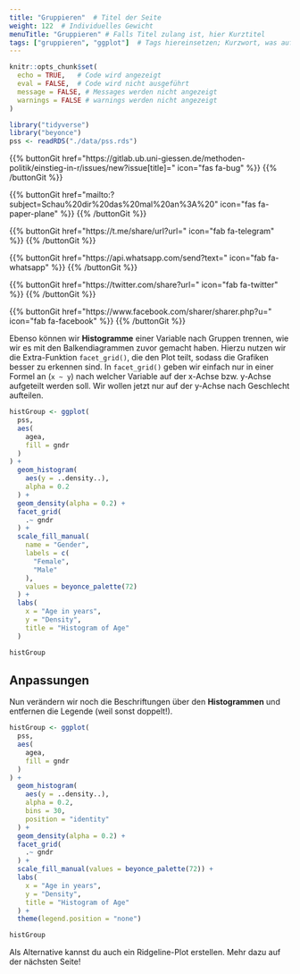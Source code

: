 ```yaml
---
title: "Gruppieren"  # Titel der Seite
weight: 122  # Individuelles Gewicht 
menuTitle: "Gruppieren" # Falls Titel zulang ist, hier Kurztitel
tags: ["gruppieren", "ggplot"]  # Tags hiereinsetzen; Kurzwort, was auf der Seite passsiert
---
```

```r
knitr::opts_chunk$set(
  echo = TRUE,   # Code wird angezeigt
  eval = FALSE,  # Code wird nicht ausgeführt
  message = FALSE, # Messages werden nicht angezeigt
  warnings = FALSE # warnings werden nicht angezeigt
)

library("tidyverse")
library("beyonce")
pss <- readRDS("./data/pss.rds")
```

{{% buttonGit href=\"https\:\/\/gitlab.ub.uni-giessen.de\/methoden-politik\/einstieg-in-r\/issues\/new?issue[title]=\" icon=\"fas fa-bug\" %}} {{% /buttonGit %}} 

{{% buttonGit href=\"mailto\:?subject=Schau\%20dir\%20das\%20mal\%20an\%3A\%20\" icon=\"fas fa-paper-plane\" %}} {{% /buttonGit %}}

{{% buttonGit href=\"https\:\/\/t.me\/share\/url?url=\" icon=\"fab fa-telegram\" %}} {{% /buttonGit %}}

{{% buttonGit href=\"https\:\/\/api.whatsapp.com\/send?text=\" icon=\"fab fa-whatsapp\" %}} {{% /buttonGit %}}

{{% buttonGit href=\"https\:\/\/twitter.com\/share?url=\" icon=\"fab fa-twitter\" %}} {{% /buttonGit %}}

{{% buttonGit href=\"https\:\/\/www.facebook.com\/sharer\/sharer.php?u=\" icon=\"fab fa-facebook\" %}} {{% /buttonGit %}}

Ebenso können wir **Histogramme** einer Variable nach Gruppen trennen, wie wir es mit den Balkendiagrammen zuvor gemacht haben. Hierzu nutzen wir die Extra-Funktion `facet_grid()`, die den Plot teilt, sodass die Grafiken besser zu erkennen sind. In `facet_grid()` geben wir einfach nur in einer Formel an (`x ~ y`) nach welcher Variable auf der x-Achse bzw. y-Achse aufgeteilt werden soll. Wir wollen jetzt nur auf der y-Achse nach Geschlecht aufteilen. 
``` r
histGroup <- ggplot(
  pss,
  aes(
    agea, 
    fill = gndr
  )
) +
  geom_histogram(
    aes(y = ..density..),
    alpha = 0.2
  ) + 
  geom_density(alpha = 0.2) +
  facet_grid(
    .~ gndr
  ) + 
  scale_fill_manual(
    name = "Gender", 
    labels = c(
      "Female", 
      "Male"
    ),
    values = beyonce_palette(72)
  ) +
  labs(
    x = "Age in years", 
    y = "Density", 
    title = "Histogram of Age"
  )

histGroup
```

## Anpassungen
Nun verändern wir noch die Beschriftungen über den **Histogrammen** und entfernen die Legende (weil sonst doppelt!).
```r
histGroup <- ggplot(
  pss,
  aes(
    agea, 
    fill = gndr
  )
) +
  geom_histogram(
    aes(y = ..density..),
    alpha = 0.2, 
    bins = 30, 
    position = "identity"
  ) + 
  geom_density(alpha = 0.2) +
  facet_grid(
    .~ gndr 
  ) + 
  scale_fill_manual(values = beyonce_palette(72)) +
  labs(
    x = "Age in years", 
    y = "Density", 
    title = "Histogram of Age"
  ) + 
  theme(legend.position = "none")

histGroup
```

Als Alternative kannst du auch ein Ridgeline-Plot erstellen. Mehr dazu auf der nächsten Seite!